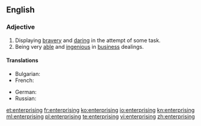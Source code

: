 ==English==

===Adjective===
{{en-adj}}

# Displaying [[brave]]ry and [[daring]] in the attempt of some task.
# Being very [[able]] and [[ingenious]] in [[business]] dealings.

====Translations====
{{trans-top| Being very [[able]] and [[ingenious]] in [[business]] dealings.}}
* Bulgarian: {{t|bg|предприемчив}}
* French: {{t|fr|entreprenant}}
{{trans-mid}}
* German: {{t|de|unternehmungslustig}}
* Russian: {{t|ru|предприимчивый|tr=predpriímčivyj|sc=Cyrl}}
{{trans-bottom}}

[[et:enterprising]]
[[fr:enterprising]]
[[ko:enterprising]]
[[io:enterprising]]
[[kn:enterprising]]
[[ml:enterprising]]
[[pl:enterprising]]
[[te:enterprising]]
[[vi:enterprising]]
[[zh:enterprising]]